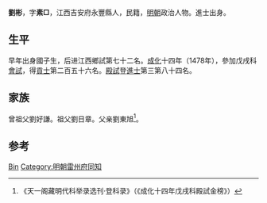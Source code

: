 {{Otheruses|other=名为劉彬的其他人物|刘彬}}

'''劉彬'''，字'''素□'''，江西吉安府永豐縣人，民籍，[[明朝|明朝]]政治人物。進士出身。

== 生平 ==
早年出身國子生，后进江西鄉試第七十二名。[[成化|成化]]十四年（1478年），參加戊戌科[[會試|會試]]，得[[貢士|貢士]]第二百五十六名。[[殿試|殿試]]登[[進士|進士]]第三第八十四名。

== 家族 ==
曾祖父劉好謙。祖父劉日章。父亲劉東旭<ref>《天一阁藏明代科举录选刊·登科录》（《成化十四年戊戌科殿試金榜》）</ref>。

== 参考 ==
{{reflist}}

{{成化十四年戊戌科殿試金榜}}

{{Authority control}}

{{DEFAULTSORT:Liu刘}}
[[Category:刘姓|Bin]]
[[Category:明朝雷州府同知|Category:明朝雷州府同知]]


{{明朝人物小作品}}